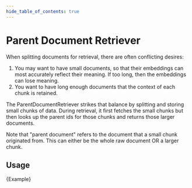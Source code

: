 ```yaml
---
hide_table_of_contents: true
---
```


# Parent Document Retriever

When splitting documents for retrieval, there are often conflicting desires:

1. You may want to have small documents, so that their embeddings can most accurately reflect their meaning. If too long, then the embeddings can lose meaning.
2. You want to have long enough documents that the context of each chunk is retained.

The ParentDocumentRetriever strikes that balance by splitting and storing small chunks of data. During retrieval, it first fetches the small chunks but then looks up the parent ids for those chunks and returns those larger documents.

Note that "parent document" refers to the document that a small chunk originated from. This can either be the whole raw document OR a larger chunk.

## Usage


<CodeBlock language="typescript">{Example}</CodeBlock>

